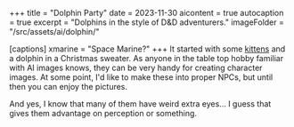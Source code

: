 +++
title = "Dolphin Party"
date = 2023-11-30
aicontent = true
autocaption = true
excerpt = "Dolphins in the style of D&D adventurers."
imageFolder = "/src/assets/ai/dolphin/"

[captions]
xmarine = "Space Marine?"
+++
It started with some [kittens](https://o_ove.artstation.com/projects/29gzwJ) and a dolphin in a Christmas sweater. As anyone in the table top hobby familiar with AI images knows, they can be very handy for creating character images. At some point, I'd like to make these into proper NPCs, but until then you can enjoy the pictures.

And yes, I know that many of them have weird extra eyes... I guess that gives them advantage on perception or something.